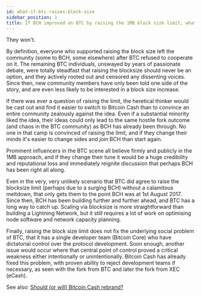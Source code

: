 ```yaml
---
id: what-if-btc-raises-block-size
sidebar_position: 1
title: If BCH improved on BTC by raising the 1MB block size limit, what if BTC does the same?
---
```


They won't.

By definition, everyone who supported raising the block size left the community (some to BCH, some elsewhere) after BTC refused to cooperate on it. The remaining BTC individuals, unswayed by years of passionate debate, were totally steadfast that raising the blocksize should never be an option, and they actively rooted out and censored any dissenting voices. Since then, new community members have only been told one side of the story, and are even less likely to be interested in a block size increase.

If there was ever a question of raising the limit, the heretical thinker would be cast out and find it easier to switch to Bitcoin Cash than to convince an entire community zealously against the idea. Even if a substantial minority liked the idea, their ideas could only lead to the same hostile fork outcome (and chaos in the BTC community) as BCH has already been through. No one in that camp is convinced of raising the limit, and if they change their minds it's easier to change sides and join BCH than start again.

Prominent influencers in the BTC scene all believe firmly and publicly in the 1MB approach, and if they change their tune it would be a huge credibility and reputational loss and immediately reignite discussion that perhaps BCH has been right all along.

Even in the very, very unlikely scenario that BTC did agree to raise the blocksize limit (perhaps due to a surging BCH) without a calamitous meltdown, that only gets them to the point BCH was at 1st August 2017. Since then, BCH has been building further and further ahead, and BTC has a long way to catch up. Scaling via blocksize is more straightforward than building a Lightning Network, but it still requires a lot of work on optimising node software and network capacity planning.

Finally, raising the block size limit does not fix the underlying social problem of BTC, that it has a single developer team (Bitcoin Core) who have dictatorial control over the protocol development. Soon enough, another issue would occur where that central point of control proved a critical weakness either intentionally or unintentionally. Bitcoin Cash has already fixed this problem, with proven ability to reject development teams if necessary, as seen with the fork from BTC and later the fork from XEC (eCash).

See also: [Should (or will) Bitcoin Cash rebrand?](/faqs/BCH/will-bitcoin-cash-rebrand)
